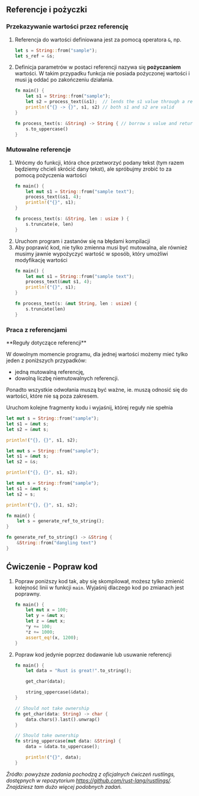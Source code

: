 
## Referencje i pożyczki

### Przekazywanie wartości przez referencję

1. Referencja do wartości definiowana jest za pomocą operatora `&`, np.
    ```rust copy
    let s = String::from("sample");
    let s_ref = &s;
    ```
1. Definicja parametrów w postaci referencji nazywa się **pożyczaniem** wartości. W takim przypadku funkcja nie posiada pożyczonej wartości i musi ją oddać po zakończeniu działania.
    ```rust copy /&String/ /&s1/
    fn main() {
        let s1 = String::from("sample");
        let s2 = process_text(&s1);  // lends the s1 value through a reference
        println!("{} -> {}", s1, s2) // both s1 and s2 are valid
    }

    fn process_text(s: &String) -> String { // borrow s value and return new string
        s.to_uppercase()
    }
    ```

### Mutowalne referencje

1. Wrócmy do funkcji, która chce przetworzyć podany tekst (tym razem będziemy chcieli skrócić dany tekst), ale spróbujmy zrobić to za pomocą pożyczenia wartości
    ```rust copy 
    fn main() {
        let mut s1 = String::from("sample text");
        process_text(&s1, 4);
        println!("{}", s1);
    }

    fn process_text(s: &String, len : usize ) {
        s.truncate(e, len)
    }
    ```
1. Uruchom program i zastanów się na błędami kompilacji 
1. Aby poprawić kod, nie tylko zmienna musi być mutowalna, ale również musimy jawnie wypożyczyć wartość w sposób, który umożliwi modyfikację wartości
    ```rust copy showLineNumbers /&mut/
    fn main() {
        let mut s1 = String::from("sample text");
        process_text(&mut s1, 4);
        println!("{}", s1);
    }

    fn process_text(s: &mut String, len : usize) {
        s.truncate(len)
    }
    ```

### Praca z referencjami 

<Callout type="info">
**Reguły dotyczące referencji**

W dowolnym momencie programu, dla jednej wartości możemy mieć tylko jeden z poniższych przypadków:
- jedną mutowalną referencję,
- dowolną liczbę niemutowalnych referencji.

Ponadto wszystkie odwołania muszą być ważne, ie. muszą odnosić się do wartości, które nie są poza zakresem.
</Callout>

Uruchom kolejne fragmenty kodu i wyjaśnij, której reguły nie spełnia

```rust copy
let mut s = String::from("sample");
let s1 = &mut s;
let s2 = &mut s;

println!("{}, {}", s1, s2);
```

```rust copy
let mut s = String::from("sample");
let s1 = &mut s;
let s2 = &s;

println!("{}, {}", s1, s2);
```

```rust copy
let mut s = String::from("sample");
let s1 = &mut s;
let s2 = s;

println!("{}, {}", s1, s2);
```

```rust copy
fn main() {
    let s = generate_ref_to_string();
}

fn generate_ref_to_string() -> &String {
    &String::from("dangling text")
}
```

## Ćwiczenie - Popraw kod

1. Popraw poniższy kod tak, aby się skompilował, możesz tylko zmienić kolejność linii w funkcji `main`. Wyjaśnij dlaczego kod po zmianach jest poprawny.
    ```rust copy
    fn main() {
        let mut x = 100;
        let y = &mut x;
        let z = &mut x;
        *y += 100;
        *z += 1000;
        assert_eq!(x, 1200);
    }
    ```
1. Popraw kod jedynie poprzez dodawanie lub usuwanie referencji
    ```rust code 
    fn main() {
        let data = "Rust is great!".to_string();

        get_char(data);

        string_uppercase(&data);
    }

    // Should not take ownership
    fn get_char(data: String) -> char {
        data.chars().last().unwrap()
    }

    // Should take ownership
    fn string_uppercase(mut data: &String) {
        data = &data.to_uppercase();

        println!("{}", data);
    }
    ``` 

*Źródło: powyższe zadania pochodzą z oficjalnych ćwiczeń rustlings, dostępnych w repozytorium https://github.com/rust-lang/rustlings/. Znajdziesz tam dużo więcej podobnych zadań.*